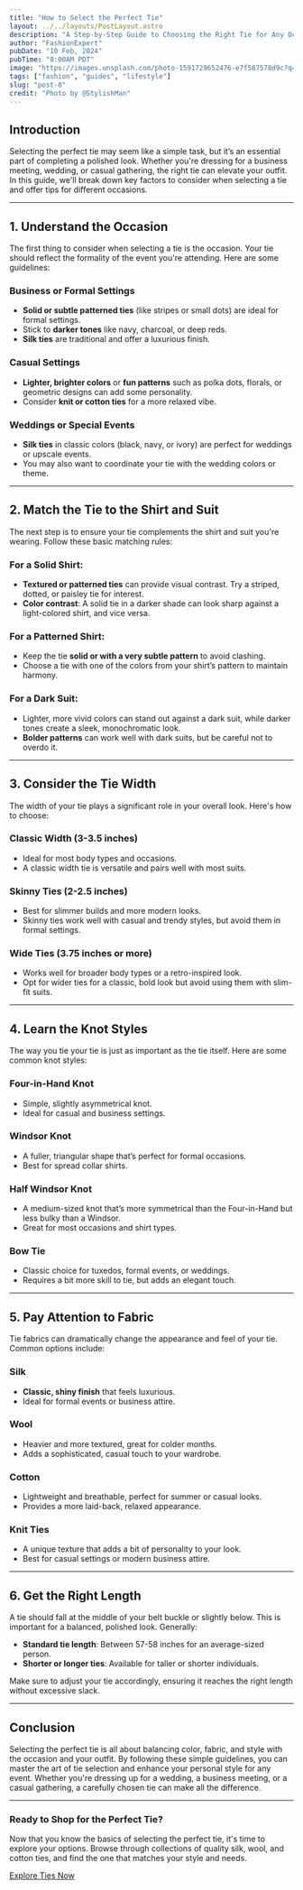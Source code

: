 ```yaml
---
title: "How to Select the Perfect Tie"
layout: ../../layouts/PostLayout.astro
description: "A Step-by-Step Guide to Choosing the Right Tie for Any Occasion"
author: "FashionExpert"
pubDate: "10 Feb, 2024"
pubTime: "8:00AM PDT"
image: "https://images.unsplash.com/photo-1591729652476-e7f587578d9c?q=80&w=3540&auto=format&fit=crop&ixlib=rb-4.0.3&ixid=M3wxMjA3fDB8MHxwaG90by1wYWdlfHx8fGVufDB8fHx8fA%3D%3D"
tags: ["fashion", "guides", "lifestyle"]
slug: "post-8"
credit: "Photo by @StylishMan"
---
```


## Introduction

Selecting the perfect tie may seem like a simple task, but it’s an essential part of completing a polished look. Whether you're dressing for a business meeting, wedding, or casual gathering, the right tie can elevate your outfit. In this guide, we'll break down key factors to consider when selecting a tie and offer tips for different occasions.

---

## 1. Understand the Occasion

The first thing to consider when selecting a tie is the occasion. Your tie should reflect the formality of the event you're attending. Here are some guidelines:

### Business or Formal Settings

- **Solid or subtle patterned ties** (like stripes or small dots) are ideal for formal settings.
- Stick to **darker tones** like navy, charcoal, or deep reds.
- **Silk ties** are traditional and offer a luxurious finish.

### Casual Settings

- **Lighter, brighter colors** or **fun patterns** such as polka dots, florals, or geometric designs can add some personality.
- Consider **knit or cotton ties** for a more relaxed vibe.

### Weddings or Special Events

- **Silk ties** in classic colors (black, navy, or ivory) are perfect for weddings or upscale events.
- You may also want to coordinate your tie with the wedding colors or theme.

---

## 2. Match the Tie to the Shirt and Suit

The next step is to ensure your tie complements the shirt and suit you're wearing. Follow these basic matching rules:

### For a Solid Shirt:

- **Textured or patterned ties** can provide visual contrast. Try a striped, dotted, or paisley tie for interest.
- **Color contrast**: A solid tie in a darker shade can look sharp against a light-colored shirt, and vice versa.

### For a Patterned Shirt:

- Keep the tie **solid or with a very subtle pattern** to avoid clashing.
- Choose a tie with one of the colors from your shirt’s pattern to maintain harmony.

### For a Dark Suit:

- Lighter, more vivid colors can stand out against a dark suit, while darker tones create a sleek, monochromatic look.
- **Bolder patterns** can work well with dark suits, but be careful not to overdo it.

---

## 3. Consider the Tie Width

The width of your tie plays a significant role in your overall look. Here's how to choose:

### Classic Width (3-3.5 inches)

- Ideal for most body types and occasions.
- A classic width tie is versatile and pairs well with most suits.

### Skinny Ties (2-2.5 inches)

- Best for slimmer builds and more modern looks.
- Skinny ties work well with casual and trendy styles, but avoid them in formal settings.

### Wide Ties (3.75 inches or more)

- Works well for broader body types or a retro-inspired look.
- Opt for wider ties for a classic, bold look but avoid using them with slim-fit suits.

---

## 4. Learn the Knot Styles

The way you tie your tie is just as important as the tie itself. Here are some common knot styles:

### Four-in-Hand Knot

- Simple, slightly asymmetrical knot.
- Ideal for casual and business settings.

### Windsor Knot

- A fuller, triangular shape that’s perfect for formal occasions.
- Best for spread collar shirts.

### Half Windsor Knot

- A medium-sized knot that’s more symmetrical than the Four-in-Hand but less bulky than a Windsor.
- Great for most occasions and shirt types.

### Bow Tie

- Classic choice for tuxedos, formal events, or weddings.
- Requires a bit more skill to tie, but adds an elegant touch.

---

## 5. Pay Attention to Fabric

Tie fabrics can dramatically change the appearance and feel of your tie. Common options include:

### Silk

- **Classic, shiny finish** that feels luxurious.
- Ideal for formal events or business attire.

### Wool

- Heavier and more textured, great for colder months.
- Adds a sophisticated, casual touch to your wardrobe.

### Cotton

- Lightweight and breathable, perfect for summer or casual looks.
- Provides a more laid-back, relaxed appearance.

### Knit Ties

- A unique texture that adds a bit of personality to your look.
- Best for casual settings or modern business attire.

---

## 6. Get the Right Length

A tie should fall at the middle of your belt buckle or slightly below. This is important for a balanced, polished look. Generally:

- **Standard tie length**: Between 57-58 inches for an average-sized person.
- **Shorter or longer ties**: Available for taller or shorter individuals.

Make sure to adjust your tie accordingly, ensuring it reaches the right length without excessive slack.

---

## Conclusion

Selecting the perfect tie is all about balancing color, fabric, and style with the occasion and your outfit. By following these simple guidelines, you can master the art of tie selection and enhance your personal style for any event. Whether you're dressing up for a wedding, a business meeting, or a casual gathering, a carefully chosen tie can make all the difference.

---

### Ready to Shop for the Perfect Tie?

Now that you know the basics of selecting the perfect tie, it's time to explore your options. Browse through collections of quality silk, wool, and cotton ties, and find the one that matches your style and needs.

[Explore Ties Now](#)
